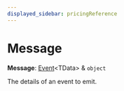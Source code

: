 ```yaml
---
displayed_sidebar: pricingReference
---
```



# Message

 **Message**: [Event](../pricing.Event/page.mdx)&#60;TData&#62; & `object`

The details of an event to emit.
